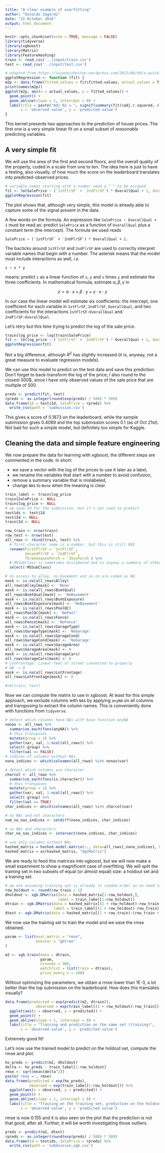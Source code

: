 ```yaml
---
title: "A clear example of overfitting"
author: "Osvaldo Zagordi"
date: "21 October 2016"
output: html_document
---
```


```r
knitr::opts_chunk$set(echo = TRUE, message = FALSE)
library(tidyverse)
library(xgboost)
library(Matrix)
library(FeatureHashing)
train <- read_csv('../input/train.csv')
test <- read_csv('../input/test.csv')

# adapted from https://susanejohnston.wordpress.com/2012/08/09/a-quick-and-easy-function-to-plot-lm-results-in-r/
ggplotRegression <- function (fit) {
m2p <- data.frame(fitted_values = fit$fitted.values, actual_values = fit$model[, 1])
print(names(m2p))
ggplot(m2p, aes(x = actual_values, y = fitted_values)) +
  geom_point() +
  geom_abline(slope = 1, intercept = 0) +
  labs(title = paste("Adj R2 = ", signif(summary(fit)$adj.r.squared, 4)),
       x = 'observed value', y = 'predicted value')
}
```

This kernel presents two approaches to the prediction of house prices. The
first one is a very simple linear fit on a small subset of _reasonable_ predicting
variables.

## A very simple fit

We will use the area of the first and second floors, and the overall quality
of the property, coded in a scale from one to ten. The idea here is just to
have a feeling, also visually, of how much the score on the leaderboard
translates into predicted-observed prices.

```r
# variable names starting with a number need a "`" to be escaped
fit <- lm(SalePrice ~ (`1stFlrSF` + `2ndFlrSF`) * OverallQual + 1, data = train)
ggplotRegression(fit)
```

The plot shows that, although very simple, this model is already able to
capture some of the signal present in the data.

A few words on the formula. An expression like `SalePrice ~ OverallQual + 1`
must be read as: predict `SalePrice` as a function of `OverallQual` plus a
constant term (the intercept). The formula we used reads

    SalePrice ~ (`1stFlrSF` + `2ndFlrSF`) * OverallQual + 1.

The bacticks around `1stFlrSF` and `2ndFlrSF` are used to correctly interpret
variable names that begin with a number. The asterisk means that the model
must include interactions as well, _i.e._

    z ~ x * y

means: predict `z` as a linear function of `x`, `y` and `x` times `y` and
estimate the three coefficients. In mathematical formula, estimate
$\alpha, \beta, \gamma$ in

$$
z = \alpha \cdot x + \beta \cdot y + \gamma \cdot x \cdot y
$$

In our case the linear model will estimate six coefficients: the intercept,
one coefficient for each variable in `1stFlrSF`, `2ndFlrSF`, `OverallQual`,
and two coefficients for the interactions `1stFlrSF:OverallQual` and
`2ndFlrSF:OverallQual`.

Let's retry but this time trying to predict the log of the sale price.

```r
train$log_price <- log(train$SalePrice)
fit <- lm(log_price ~ (`1stFlrSF` + `2ndFlrSF`) * OverallQual + 1, data = train)
ggplotRegression(fit)
```

Not a big difference, although $R^2$ has slightly increased (it is, anyway, not
a great measure to evaluate regression models).

We can use this model to predict on the test data and save this prediction.
Don't forget to back-transform the log of the price; I also round to the closest
500\$, since I have only observed values of the sale price that are multiple
of 500.

```r
preds <- predict(fit, test)
rpreds <- as.integer(round(exp(preds) / 500) * 500)
data.frame(Id = test$Id, SalePrice = rpreds) %>%
  write_csv(path = 'submission.csv')
```

This gives a score of 0.1873 on the leaderboard, while the sample submission
gives 0.4089 and the top submission scores 0.1 (as of Oct 21st). Not bad
for such a simple model, but definitely too simple for Kaggle.

## Cleaning the data and simple feature engineering

We now prepare the data for learning with xgboost, the different steps are
commented in the code. In short:

- we save a vector with the log of the prices to
  use it later as a label,
- we rename the variables that start with a number to
  avoid confusion,
- remove a summary variable that is mislabeled,
- change `NA`s to `None` when the meaning is clear.

```r
train_label <- train$log_price
train$SalePrice <- NULL
train$log_price <- NULL
# we save Id for the submission, but it's not used to predict
testids <- test$Id
test$Id <- NULL
train$Id <- NULL

row_train <- nrow(train)
row_test <- nrow(test)
all_rows <- rbind(train, test) %>%
  # first character name is a number, but this is still NSE
  rename(FirstFlrSF = `1stFlrSF`,
         SecondFlrSF = `2ndFlrSF`,
         ThreeSeasonPorch = `3SsnPorch`) %>%
  # MSSubClass is sometimes mislabeled and is anyway a summary of other features
  select(-MSSubClass)

# no access to alley, no basement and so on are coded as NA
mask <- is.na(all_rows$Alley)
all_rows$Alley[mask] <- 'None'
mask <- is.na(all_rows$BsmtQual)
all_rows$BsmtQual[mask] <- 'NoBasement'
mask <- is.na(all_rows$BsmtExposure)
all_rows$BsmtExposure[mask] <- 'NoBasement'
mask <- is.na(all_rows$PoolQC)
all_rows$PoolQC[mask] <- 'NoPool'
mask <- is.na(all_rows$Fence)
all_rows$Fence[mask] <- 'NoFence'
mask <- is.na(all_rows$GarageType)
all_rows$GarageType[mask] <- 'NoGarage'
mask <- is.na(all_rows$GarageCond)
all_rows$GarageCond[mask] <- 'NoGarage'
mask <- is.na(all_rows$GarageArea)
all_rows$GarageArea[mask] <- 0
mask <- is.na(all_rows$GarageCars)
all_rows$GarageCars[mask] <- 0
# LotFrontage: Linear feet of street connected to property
# NA -> 0
mask <- is.na(all_rows$LotFrontage)
all_rows$LotFrontage[mask] <- 0

#rm(train, test)
```
Now we can compute the matrix to use in xgboost. At least for this simple
approach, we exclude columns with `NA`s by applying `anyNA` on
all columns and transposing to extract the column names. This is conveniently
done with functions from `tidyverse`.

```r
# detect which columns have NAs with base function anyNA
nonas <- all_rows %>%
  summarise_each(funs(anyNA)) %>%
  # this transposes
  mutate(group = 1) %>%
  gather(var, val, 1:ncol(all_rows)) %>%
  select(-group) %>%
  filter(val == FALSE)
# indices of columns without NAs
nona_indices <- which(colnames(all_rows) %in% nonas$var)

# detect which columns are character
charcol <- all_rows %>%
  summarise_each(funs(is.character)) %>%
  # this transposes
  mutate(group = 1) %>%
  gather(var, val, 1:ncol(all_rows)) %>%
  select(-group) %>%
  filter(val == TRUE)
char_indices <- which(colnames(all_rows) %in% charcol$var)

# no NAs and not characters
num_no_nas_indices <- setdiff(nona_indices, char_indices)

# no NAs and characters
char_no_nas_indices <- intersect(nona_indices, char_indices)

# use only columns without NAs
hashed_matrix = hashed.model.matrix(~., data=all_rows[,nona_indices], hash.size=2^12, transpose=FALSE)
hashed_matrix = as(hashed_matrix, "dgCMatrix")
```

We are ready to feed this matrices into xgboost, but we will now make a small
experiment to show a magnificent case of overfitting. We will split the training
set in two subsets of equal (or almost equal) size: a holdout set and a training set.

```r
# we are assuming training set is already in random order so no need to shuffle
row_holdout <- round(row_train / 2)
dholdout <- xgb.DMatrix(data = hashed_matrix[1:row_holdout,],
                        label = train_label[1:row_holdout])
dtrain <- xgb.DMatrix(data = hashed_matrix[(1 + row_holdout):row_train,],
                      label = train_label[(1 + row_holdout):row_train])
dtest <- xgb.DMatrix(data = hashed_matrix[(1 + row_train):(row_train + row_test),])
```

We now use the training set to train the model and we save the rmse obtained.

```r
param <- list(eval_metric = "rmse",
              booster = "gbtree"
)

m2 <- xgb.train(data = dtrain,
                param,
                nrounds = 300,
                watchlist = list(train = dtrain),
                print_every_n = 100)
```

Without optimizing the parameters, we obtain a rmse lower than 1E-3, a lot better
than the top submission on the leaderboard. How does this translates visually?

```r
data.frame(predicted = exp(predict(m2, dtrain)),
              observed = exp(train_label[(1 + row_holdout):row_train])) %>%
  ggplot(aes(x = observed, y = predicted)) +
  geom_point() +
  geom_abline(slope = 1, intercept = 0) +
  labs(title = "Training and prediction on the same set (training)",
       x = 'observed value', y = 'predicted value')

```

Extremely good fit!

Let's now use the trained model to predict on the holdout set, compute the rmse
and plot.

```r
ho_preds <- predict(m2, dholdout)
delta <- ho_preds - train_label[1:row_holdout]
rmse <- sqrt(mean(delta^2))
paste('rmse =', rmse)
data.frame(predicted = exp(ho_preds),
           observed = exp(train_label[1:row_holdout])) %>%
  ggplot(aes(x = observed, y = predicted)) +
  geom_point() +
  geom_abline(slope = 1, intercept = 0) +
  labs(title = "Training on the training set, prediction on the holdout set",
       x = 'observed value', y = 'predicted value')
```

rmse is now 0.155 and it is also seen on the plot that the prediction is
not that good, after all. Further, it will be worth investigating those
outliers.

```r
preds <- predict(m2, dtest)
rpreds <- as.integer(round(exp(preds) / 500) * 500)
data.frame(Id = testids, SalePrice = rpreds) %>%
  write_csv(path = 'submission_xgb.csv')
```

